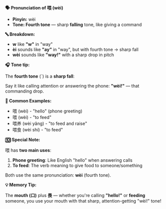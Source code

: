 **🗣️ Pronunciation of 喂 (wèi)**

- **Pinyin:** wèi
- **Tone: Fourth tone** — sharp **falling** tone, like giving a command

**🔤 Breakdown:**

- **w** like **"w"** in "way"
- **èi** sounds like **"ay"** in "way", but with fourth tone → sharp fall
- **wèi** sounds like **"way!"** with a sharp drop in pitch

**🎧 Tone tip:**

The **fourth tone** (ˋ) is a **sharp fall**:

Say it like calling attention or answering the phone: **"wèi!"** — that commanding drop.

**📝 Common Examples:**

- 喂 (wèi) - "hello" (phone greeting)
- 喂 (wèi) - "to feed"
- 喂养 (wèi yǎng) - "to feed and raise"
- 喂食 (wèi shí) - "to feed"

**🔟 Special Note:**

喂 has **two main uses**:

1. **Phone greeting**: Like English "hello" when answering calls
2. **To feed**: The verb meaning to give food to someone/something

Both use the same pronunciation: **wèi** (fourth tone).

**💡 Memory Tip:**

The **mouth (口)** plus **畏** — whether you're calling **"hello!"** or **feeding** someone, you use
your mouth with that sharp, attention-getting "wèi!" tone!
